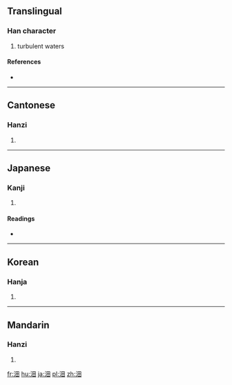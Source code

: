 {{character info/new}}
{{also|油}}
==Translingual==

===Han character===
{{Han char|rn=85|rad=水|as=05|sn=8|four=3610<sub>0</sub>|canj=水田 (EW)}}

# turbulent waters

====References====
* {{Han ref|kx=0614.050|dkj=17254|dj=1007.090|hdz=31585.020|uh=6CBA|ud=27834|bh=CCFA|bd=52474}}

----

==Cantonese==

===Hanzi===
{{yue-hanzi|jyut=tin4|y=tin4}}

# {{defn|lang=yue|sort=水05}}

----

==Japanese==

===Kanji===
{{ja-kanji|grade=|rs=水05}}

# {{defn|lang=ja|sort=水05}}

====Readings====
* {{ja-readings|on=[[てん]] (ten), [[でん]] (den)|kun=}}

----

==Korean==

===Hanja===
{{ko-hanja|hangeul=전|eumhun=|rv=jeon|mr=chŏn|y=cen}}

# {{defn|lang=ko|sort=水05}}

----

==Mandarin==

===Hanzi===
{{cmn-hanzi|pin=[[chí]] ([[chi2]]), [[tián]] ([[tian2]]), [[yí]] ([[yi2]])|wg=ch'ih<sup>2</sup>, t'ien<sup>2</sup>, i<sup>2</sup>}}

# {{defn|lang=cmn|sort=水05}}

[[fr:沺]]
[[hu:沺]]
[[ja:沺]]
[[pl:沺]]
[[zh:沺]]